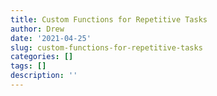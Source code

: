```yaml
---
title: Custom Functions for Repetitive Tasks
author: Drew
date: '2021-04-25'
slug: custom-functions-for-repetitive-tasks
categories: []
tags: []
description: ''
---
```

